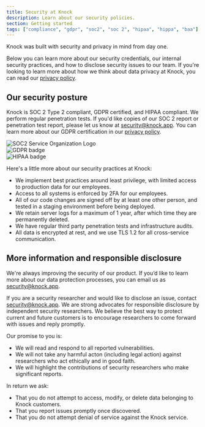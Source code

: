 ```yaml
---
title: Security at Knock
description: Learn about our security policies. 
section: Getting started
tags: ["compliance", "gdpr", "soc2", "soc 2", "hipaa", "hippa", "baa"]
---
```



Knock was built with security and privacy in mind from day one.

Below you can learn more about our security credentials, our internal security practices, and how to disclose security issues to our team. If you're looking to learn more about how we think about data privacy at Knock, you can read our [privacy policy](https://knock.app/legal/privacy-policy).

## Our security posture

Knock is SOC 2 Type 2 compliant, GDPR certified, and HIPAA compliant. We perform regular penetration tests. If you'd like copies of our SOC 2 report or penetration test report, please let us know at [security@knock.app](mailto:security@knock.app). You can learn more about our GDPR certification in our [privacy policy](https://knock.app/legal/privacy-policy).

<div className="flex flex-row items-center space-x-4">
  <div>
    <Image
    src={"/images/21972-312_SOC_NonCPA.png"}
    alt="SOC2 Service Organization Logo"
    width={120}
    height={120}
    />
  </div>
  <div>
    <Image
      src={"/images/gdpr-badge-2.png"}
      alt="GDPR badge"
      width={120}
      height={120}
      className="self-center ml-2"
    />
  </div>
  <div>
    <Image
    src={"/images/hipaa-badge.png"}
    alt="HIPAA badge"
    width={120}
    height={120}
    className="self-center"
    />
  </div>
  
</div>

Here's a little more about our security practices at Knock:

- We implement best practices around least privilege, with limited access to production data for our employees.
- Access to all systems is enforced by 2FA for our employees.
- All of our code changes are signed off by at least one other person, and tested in a staging environment before being deployed.
- We retain server logs for a maximum of 1 year, after which time they are permanently deleted.
- We have regular third party penetration tests and infrastructure audits.
- All data is encrypted at rest, and we use TLS 1.2 for all cross-service communication.

## More information and responsible disclosure

We're always improving the security of our product. If you’d like to learn more about our data protection processes, you can email us as [security@knock.app](mailto:security@knock.app).

If you are a security researcher and would like to disclose an issue, contact [security@knock.app](mailto:security@knock.app). We are strong advocates for responsible disclosure by independent security researchers. We believe the best way to protect current and future customers is to encourage researchers to come forward with issues and reply promptly.

Our promise to you is:

- We will read and respond to all reported vulnerabilities.
- We will not take any harmful acton (including legal action) against researchers who act ethically and in good faith.
- We will highlight the contributions of security researchers who make significant reports.

In return we ask:

- That you do not attempt to access, modify, or delete data belonging to Knock customers.
- That you report issues promptly once discovered.
- That you do not attempt denial of service against the Knock service.

<br />

